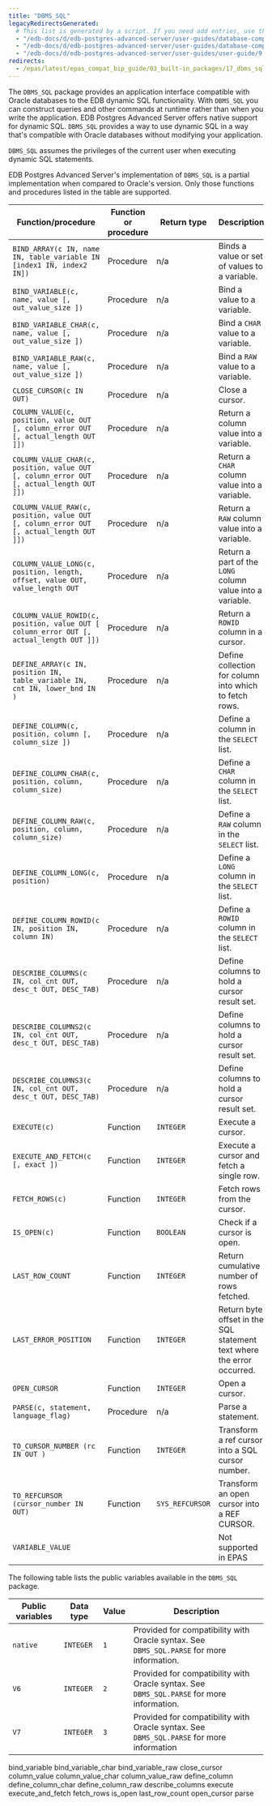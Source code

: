 ```yaml
---
title: "DBMS_SQL"
legacyRedirectsGenerated:
  # This list is generated by a script. If you need add entries, use the `legacyRedirects` key.
  - "/edb-docs/d/edb-postgres-advanced-server/user-guides/database-compatibility-for-oracle-developers-built-in-package-guide/9.6/Database_Compatibility_for_Oracle_Developers_Built-in_Package_Guide.1.30.html"
  - "/edb-docs/d/edb-postgres-advanced-server/user-guides/database-compatibility-for-oracle-developers-guide/9.5/Database_Compatibility_for_Oracle_Developers_Guide.1.203.html"
  - "/edb-docs/d/edb-postgres-advanced-server/user-guides/user-guide/9.5/EDB_Postgres_Enterprise_Guide.1.161.html"
redirects:
  - /epas/latest/epas_compat_bip_guide/03_built-in_packages/17_dbms_sql/ #generated for docs/epas/reorg-role-use-case-mode
---
```


The `DBMS_SQL` package provides an application interface compatible with Oracle databases to the EDB dynamic SQL functionality. With `DBMS_SQL` you can construct queries and other commands at runtime rather than when you write the application. EDB Postgres Advanced Server offers native support for dynamic SQL. `DBMS_SQL` provides a way to use dynamic SQL in a way that's compatible with Oracle databases without modifying your application.

`DBMS_SQL` assumes the privileges of the current user when executing dynamic SQL statements.

EDB Postgres Advanced Server's implementation of `DBMS_SQL` is a partial implementation when compared to Oracle's version. Only those functions and procedures listed in the table are supported.

| Function/procedure                                                                       | Function or procedure | Return type      | Description                                                            |
| ---------------------------------------------------------------------------------------- | --------------------- | ---------------- | ---------------------------------------------------------------------- |
| `BIND_ARRAY(c IN, name IN, table_variable IN [index1 IN, index2 IN])`                    | Procedure             | n/a              | Binds a value or set of values to a variable.                          |
| `BIND_VARIABLE(c, name, value [, out_value_size ])`                                      | Procedure             | n/a              | Bind a value to a variable.                                            |
| `BIND_VARIABLE_CHAR(c, name, value [, out_value_size ])`                                 | Procedure             | n/a              | Bind a `CHAR` value to a variable.                                     |
| `BIND_VARIABLE_RAW(c, name, value [, out_value_size ])`                                  | Procedure             | n/a              | Bind a `RAW` value to a variable.                                      |
| `CLOSE_CURSOR(c IN OUT)`                                                                 | Procedure             | n/a              | Close a cursor.                                                        |
| `COLUMN_VALUE(c, position, value OUT [, column_error OUT [, actual_length OUT ]])`       | Procedure             | n/a              | Return a column value into a variable.                                 |
| `COLUMN_VALUE_CHAR(c, position, value OUT [, column_error OUT [, actual_length OUT ]])`  | Procedure             | n/a              | Return a `CHAR` column value into a variable.                          |
| `COLUMN_VALUE_RAW(c, position, value OUT [, column_error OUT [, actual_length OUT ]])`   | Procedure             | n/a              | Return a `RAW` column value into a variable.                           |
| `COLUMN_VALUE_LONG(c, position, length, offset, value OUT, value_length OUT`             | Procedure             | n/a              | Return a part of the `LONG` column value into a variable.              |
| `COLUMN_VALUE_ROWID(c, position, value OUT [ column_error OUT [, actual_length OUT ]])`  | Procedure             | n/a              | Return a `ROWID` column in a cursor.                                   | 
| `DEFINE_ARRAY(c IN, position IN, table_variable IN, cnt IN, lower_bnd IN )`              | Procedure             | n/a              | Define collection for column into which to fetch rows.                 |
| `DEFINE_COLUMN(c, position, column [, column_size ])`                                    | Procedure             | n/a              | Define a column in the `SELECT` list.                                  |
| `DEFINE_COLUMN_CHAR(c, position, column, column_size)`                                   | Procedure             | n/a              | Define a `CHAR` column in the `SELECT` list.                           |
| `DEFINE_COLUMN_RAW(c, position, column, column_size)`                                    | Procedure             | n/a              | Define a `RAW` column in the `SELECT` list.                            |
| `DEFINE_COLUMN_LONG(c, position)`                                                        | Procedure             | n/a              | Define a `LONG` column in the `SELECT` list.                           |
| `DEFINE_COLUMN_ROWID(c IN, position IN, column IN)`                                      | Procedure             | n/a              | Define a `ROWID` column in the `SELECT` list.                          |
| `DESCRIBE_COLUMNS(c IN, col_cnt OUT, desc_t OUT, DESC_TAB)`                              | Procedure             | n/a              | Define columns to hold a cursor result set.                            |
| `DESCRIBE_COLUMNS2(c IN, col_cnt OUT, desc_t OUT, DESC_TAB)`                             | Procedure             | n/a              | Define columns to hold a cursor result set.                            |
| `DESCRIBE_COLUMNS3(c IN, col_cnt OUT, desc_t OUT, DESC_TAB)`                             | Procedure             | n/a              | Define columns to hold a cursor result set.                            |
| `EXECUTE(c)`                                                                             | Function              | `INTEGER`        | Execute a cursor.                                                      |
| `EXECUTE_AND_FETCH(c [, exact ])`                                                        | Function              | `INTEGER`        | Execute a cursor and fetch a single row.                               |
| `FETCH_ROWS(c)`                                                                          | Function              | `INTEGER`        | Fetch rows from the cursor.                                            |
| `IS_OPEN(c)`                                                                             | Function              | `BOOLEAN`        | Check if a cursor is open.                                             |
| `LAST_ROW_COUNT`                                                                         | Function              | `INTEGER`        | Return cumulative number of rows fetched.                              |
| `LAST_ERROR_POSITION`                                                                    | Function              | `INTEGER`        | Return byte offset in the SQL statement text where the error occurred. |
| `OPEN_CURSOR`                                                                            | Function              | `INTEGER`        | Open a cursor.                                                         |
| `PARSE(c, statement, language_flag)`                                                     | Procedure             | n/a              | Parse a statement.                                                     |
| `TO_CURSOR_NUMBER (rc IN OUT )`                                                          | Function              | `INTEGER`        | Transform a ref cursor into a SQL cursor number.                       |
| `TO_REFCURSOR (cursor_number IN OUT)`                                                    | Function              | `SYS_REFCURSOR ` | Transform an open cursor into a REF CURSOR. 
| `VARIABLE_VALUE`                                                                         |                       |                  | Not supported in EPAS                                                  |


The following table lists the public variables available in the `DBMS_SQL` package.

| Public variables | Data type | Value | Description                                                                               |
| ---------------- | --------- | ----- | ----------------------------------------------------------------------------------------- |
| `native`         | `INTEGER` | `1`   | Provided for compatibility with Oracle syntax. See `DBMS_SQL.PARSE` for more information. |
| `V6`             | `INTEGER` | `2`   | Provided for compatibility with Oracle syntax. See `DBMS_SQL.PARSE` for more information. |
| `V7`             | `INTEGER` | `3`   | Provided for compatibility with Oracle syntax. See `DBMS_SQL.PARSE` for more information  |

<div class="toctree" maxdepth="5">

bind_variable bind_variable_char bind_variable_raw close_cursor column_value column_value_char column_value_raw define_column define_column_char define_column_raw describe_columns execute execute_and_fetch fetch_rows is_open last_row_count open_cursor parse

</div>

